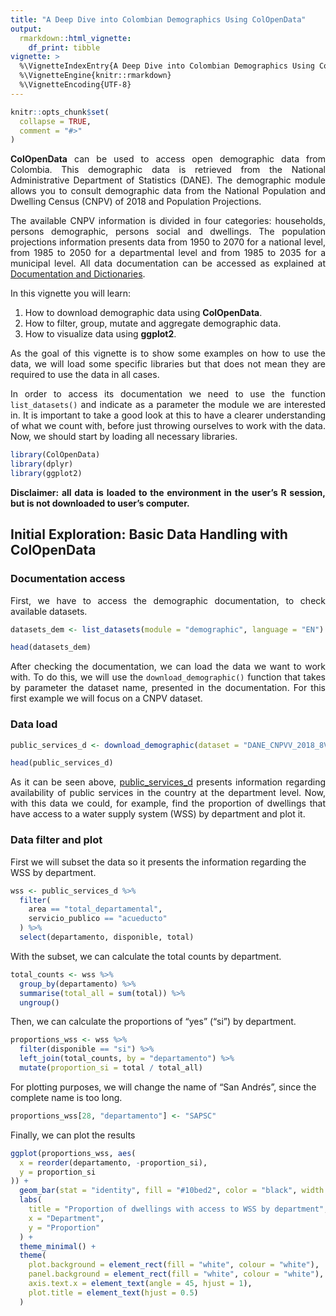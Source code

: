---
title: "A Deep Dive into Colombian Demographics Using ColOpenData"
output: 
  rmarkdown::html_vignette:
    df_print: tibble
vignette: >
  %\VignetteIndexEntry{A Deep Dive into Colombian Demographics Using ColOpenData}
  %\VignetteEngine{knitr::rmarkdown}
  %\VignetteEncoding{UTF-8}
---

```{r, include = FALSE}
knitr::opts_chunk$set(
  collapse = TRUE,
  comment = "#>"
)
```

::: {style="text-align: justify;"}
**ColOpenData** can be used to access open demographic data from Colombia. This demographic data is retrieved from the National Administrative Department of Statistics (DANE). The demographic module allows you to consult demographic data from the National Population and Dwelling Census (CNPV) of 2018 and Population Projections.

The available CNPV information is divided in four categories: households, persons demographic, persons social and dwellings. The population projections information presents data from 1950 to 2070 for a national level, from 1985 to 2050 for a departmental level and from 1985 to 2035 for a municipal level. All data documentation can be accessed as explained at [Documentation and Dictionaries](https://epiverse-trace.github.io/ColOpenData/articles/documentation_and_dictionaries.html).

In this vignette you will learn:

1.  How to download demographic data using **ColOpenData**.
2.  How to filter, group, mutate and aggregate demographic data.
3.  How to visualize data using **ggplot2**.

As the goal of this vignette is to show some examples on how to use the data, we will load some specific libraries but that does not mean they are required to use the data in all cases.

In order to access its documentation we need to use the function `list_datasets()` and indicate as a parameter the module we are interested in. It is important to take a good look at this to have a clearer understanding of what we count with, before just throwing ourselves to work with the data. Now, we should start by loading all necessary libraries.
:::

```{r libraries, message=FALSE, warning=FALSE, results="hide"}
library(ColOpenData)
library(dplyr)
library(ggplot2)
```

::: {style="text-align: justify;"}
**Disclaimer: all data is loaded to the environment in the user's R session, but is not downloaded to user's computer.**
:::

## Initial Exploration: Basic Data Handling with ColOpenData

### Documentation access

::: {style="text-align: justify;"}
First, we have to access the demographic documentation, to check available datasets.
:::

```{r documentation, echo =TRUE}
datasets_dem <- list_datasets(module = "demographic", language = "EN")

head(datasets_dem)
```

::: {style="text-align: justify;"}
After checking the documentation, we can load the data we want to work with. To do this, we will use the `download_demographic()` function that takes by parameter the dataset name, presented in the documentation. For this first example we will focus on a CNPV dataset.
:::

### Data load

```{r data load, echo=TRUE}
public_services_d <- download_demographic(dataset = "DANE_CNPVV_2018_8VD")

head(public_services_d)
```

::: {style="text-align: justify;"}
As it can be seen above, [public_services_d]{.underline} presents information regarding availability of public services in the country at the department level. Now, with this data we could, for example, find the proportion of dwellings that have access to a water supply system (WSS) by department and plot it.
:::

### Data filter and plot

First we will subset the data so it presents the information regarding the WSS by department.

```{r wss}
wss <- public_services_d %>%
  filter(
    area == "total_departamental",
    servicio_publico == "acueducto"
  ) %>%
  select(departamento, disponible, total)
```

With the subset, we can calculate the total counts by department.

```{r counts wss}
total_counts <- wss %>%
  group_by(departamento) %>%
  summarise(total_all = sum(total)) %>%
  ungroup()
```

Then, we can calculate the proportions of "yes" ("si") by department.

```{r proportions wss}
proportions_wss <- wss %>%
  filter(disponible == "si") %>%
  left_join(total_counts, by = "departamento") %>%
  mutate(proportion_si = total / total_all)
```

For plotting purposes, we will change the name of "San Andrés", since the complete name is too long.

```{r san andres}
proportions_wss[28, "departamento"] <- "SAPSC"
```

Finally, we can plot the results

```{r plot wss}
ggplot(proportions_wss, aes(
  x = reorder(departamento, -proportion_si),
  y = proportion_si
)) +
  geom_bar(stat = "identity", fill = "#10bed2", color = "black", width = 0.6) +
  labs(
    title = "Proportion of dwellings with access to WSS by department",
    x = "Department",
    y = "Proportion"
  ) +
  theme_minimal() +
  theme(
    plot.background = element_rect(fill = "white", colour = "white"),
    panel.background = element_rect(fill = "white", colour = "white"),
    axis.text.x = element_text(angle = 45, hjust = 1),
    plot.title = element_text(hjust = 0.5)
  )
```

